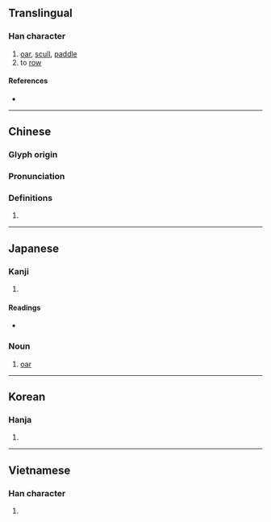 {{character info/new}}
{{also|棹}}
==Translingual==

===Han character===
{{Han char|rn=75|rad=木|as=14|sn=18|four=47914|canj=DSMG|ids=⿰木翟}}

# [[oar]], [[scull]], [[paddle]]
# to [[row]]

====References====
* {{Han ref|kx=0559.110|dkj=15756|dj=0948.260|hdz=21311.090|uh=6AC2|ud=27330|bh=C267|bd=49767}}

----

==Chinese==
{{zh-forms|alt=棹}}

===Glyph origin===
{{Han etym}}

===Pronunciation===
{{zh-pron
|m=zhào
|c=zaau6
|mc=y
|oc=y
|ma=
|cat=n,v
}}

===Definitions===
{{zh-hanzi}}

# {{rfdef|lang=zh}}

----

==Japanese==

===Kanji===
{{ja-kanji|grade=|rs=木14}}

# {{defn|lang=ja|sort=木14}}

====Readings====
* {{ja-readings|on=[[とう]] (tō), [[たく]] (taku)|kun=[[かい]] (kai)}}

{{wikipedia|lang=ja}}

===Noun===
{{ja-noun|かい}}

# [[oar]]

----

==Korean==

===Hanja===
{{ko-hanja|hangeul=도|eumhun=|rv=do|mr=to|y=to}}

# {{defn|lang=ko|sort=木14}}

----

==Vietnamese==

===Han character===
{{vi-readings|rs=木14| hanviet = trạc}}

# {{defn|lang=vi|sort=木14}}